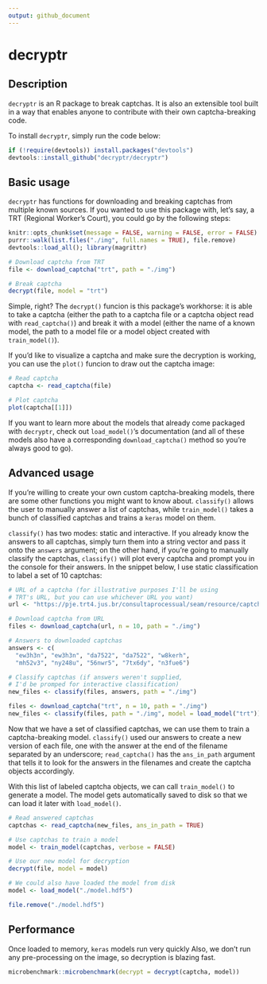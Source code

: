 ```yaml
---
output: github_document
---
```


# decryptr

## Description

`decryptr` is an R package to break captchas. It is also an extensible tool
built in a way that enables anyone to contribute with their own captcha-breaking
code.

To install `decryptr`, simply run the code below:

```r
if (!require(devtools)) install.packages("devtools")
devtools::install_github("decryptr/decryptr")
```

## Basic usage

`decryptr` has functions for downloading and breaking captchas from multiple
known sources. If you wanted to use this package with, let's say, a TRT (Regional
Worker's Court), you could go by the following steps:

```r
knitr::opts_chunk$set(message = FALSE, warning = FALSE, error = FALSE)
purrr::walk(list.files("./img", full.names = TRUE), file.remove)
devtools::load_all(); library(magrittr)
```


```r
# Download captcha from TRT
file <- download_captcha("trt", path = "./img")

# Break captcha
decrypt(file, model = "trt")
```

Simple, right? The `decrypt()` funcion is this package's workhorse: it is able to
take a captcha (either the path to a captcha file or a captcha object read with
`read_captcha()`) and break it with a model (either the name of a known model,
the path to a model file or a model object created with `train_model()`).

If you'd like to visualize a captcha and make sure the decryption is working, you
can use the `plot()` funcion to draw out the captcha image:

```r
# Read captcha
captcha <- read_captcha(file)

# Plot captcha
plot(captcha[[1]])
```

If you want to learn more about the models that already come packaged with `decryptr`,
check out `load_model()`'s documentation (and all of these models also have a corresponding
`download_captcha()` method so you're always good to go).

## Advanced usage

If you're willing to create your own custom captcha-breaking models, there are some
other functions you might want to know about. `classify()` allows the user to manually
answer a list of captchas, while `train_model()` takes a bunch of classified captchas and
trains a `keras` model on them.

`classify()` has two modes: static and interactive. If you already know the answers to all
captchas, simply turn them into a string vector and pass it onto the `answers` argument;
on the other hand, if you're going to manually classify the captchas, `classify()` will
plot every captcha and prompt you in the console for their answers. In the snippet below,
I use static classification to label a set of 10 captchas:

```r
# URL of a captcha (for illustrative purposes I'll be using
# TRT's URL, but you can use whichever URL you want)
url <- "https://pje.trt4.jus.br/consultaprocessual/seam/resource/captcha"

# Download captcha from URL
files <- download_captcha(url, n = 10, path = "./img")

# Answers to downloaded captchas
answers <- c(
  "ew3h3n", "ew3h3n", "da7522", "da7522", "w8kerh",
  "mh52v3", "ny248u", "56nwr5", "7tx6dy", "n3fue6")

# Classify captchas (if answers weren't supplied,
# I'd be promped for interactive classification)
new_files <- classify(files, answers, path = "./img")
```

```r
files <- download_captcha("trt", n = 10, path = "./img")
new_files <- classify(files, path = "./img", model = load_model("trt"))
```

Now that we have a set of classified captchas, we can use them to train a
captcha-breaking model. `classify()` used our answers to create a new version
of each file, one with the answer at the end of the filename separated by an
underscore; `read_captcha()` has the `ans_in_path` argument that tells it to
look for the answers in the filenames and create the captcha objects accordingly.

With this list of labeled captcha objects, we can call `train_model()` to generate
a model. The model gets automatically saved to disk so that we can load it later
with `load_model()`.

```r
# Read answered captchas
captchas <- read_captcha(new_files, ans_in_path = TRUE)

# Use captchas to train a model
model <- train_model(captchas, verbose = FALSE)

# Use our new model for decryption
decrypt(file, model = model)

# We could also have loaded the model from disk
model <- load_model("./model.hdf5")
```

```r
file.remove("./model.hdf5")
```

## Performance

Once loaded to memory, `keras` models run very quickly Also, we don't run any
pre-processing on the image, so decryption is blazing fast.

```r
microbenchmark::microbenchmark(decrypt = decrypt(captcha, model))
```
